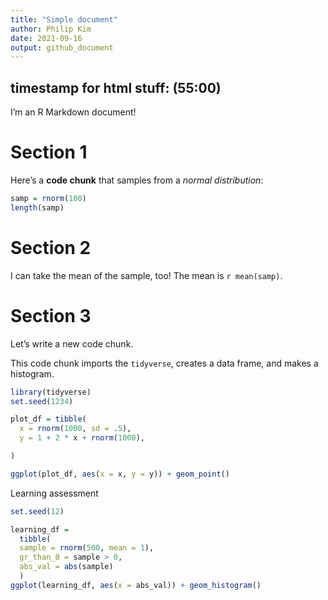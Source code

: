 ```yaml
---
title: "Simple document"
author: Philip Kim
date: 2021-09-16
output: github_document
---
```


## timestamp for html stuff: (55:00)

I'm an R Markdown document! 

# Section 1

Here's a **code chunk** that samples from 
a _normal distribution_:

```r
samp = rnorm(100)
length(samp)
```

# Section 2

I can take the mean of the sample, too!
The mean is `r mean(samp)`.

# Section 3

Let's write a new code chunk.

This code chunk imports the `tidyverse`, creates a data frame, and makes a histogram.

```r
library(tidyverse)
set.seed(1234)

plot_df = tibble(
  x = rnorm(1000, sd = .5),
  y = 1 + 2 * x + rnorm(1000),

)

ggplot(plot_df, aes(x = x, y = y)) + geom_point()
```

Learning assessment
```r
set.seed(12)

learning_df = 
  tibble(
  sample = rnorm(500, mean = 1),
  gr_than_0 = sample > 0,
  abs_val = abs(sample)
  )
ggplot(learning_df, aes(x = abs_val)) + geom_histogram()
```

